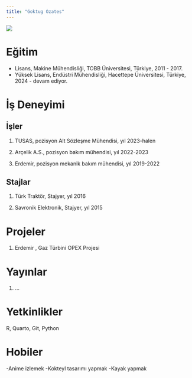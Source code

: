 ```yaml
---
title: "Goktug Ozates"
---
```


![](images/Vesikalık_Goktug.jpg){fig-align="center"}



# Eğitim

-   Lisans, Makine Mühendisliği, TOBB Üniversitesi, Türkiye, 2011 - 2017.
-   Yüksek Lisans, Endüstri Mühendisliği, Hacettepe Üniversitesi, Türkiye, 2024 - devam ediyor.

# İş Deneyimi

## İşler

1.  TUSAS, pozisyon Alt Sözleşme Mühendisi, yıl 2023-halen

2.  Arçelik A.S., pozisyon bakım mühendisi, yıl 2022-2023

3.  Erdemir, pozisyon mekanik bakım mühendisi, yıl 2019-2022

## Stajlar

1.  Türk Traktör, Stajyer, yıl 2016

2.  Savronik Elektronik, Stajyer, yıl 2015

# Projeler

1.  Erdemir , Gaz Türbini OPEX Projesi

# Yayınlar

1.  ...

# Yetkinlikler

R, Quarto, Git, Python

# Hobiler

-Anime izlemek 
-Kokteyl tasarımı yapmak 
-Kayak yapmak

